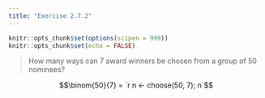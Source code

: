 ```yaml
---
title: "Exercise 2.7.2"
---
```


```r
knitr::opts_chunk$set(options(scipen = 999))
knitr::opts_chunk$set(echo = FALSE)
```

> How many ways can 7 award winners be chosen from a group of 50 nominees?

$$\binom{50}{7} = `r n <- choose(50, 7); n`$$